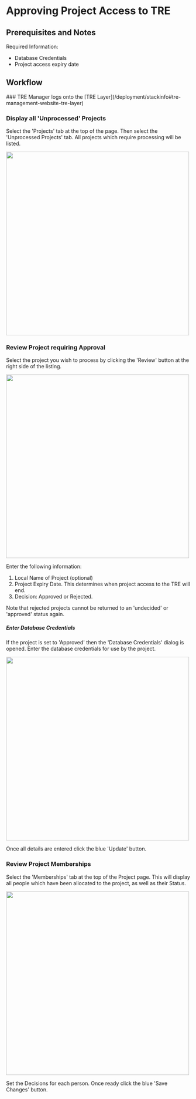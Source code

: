 
# Approving Project Access to TRE

## Prerequisites and Notes

Required Information:
- Database Credentials
- Project access expiry date

## Workflow

<Steps>
### TRE Manager logs onto the [TRE Layer](/deployment/stackinfo#tre-management-website-tre-layer)

### Display all 'Unprocessed' Projects

Select the 'Projects' tab at the top of the page.
Then select the 'Unprocessed Projects' tab.
All projects which require processing will be listed.

<img src="/images/TRE_UnprocessedProjects.png" width="500"></img>

### Review Project requiring Approval

Select the project you wish to process by
clicking the 'Review' button at the right side of the listing.

<img src="/images/TRE_ProjectReview.png" width="500"></img>

Enter the following information:
1. Local Name of Project (optional)
2. Project Expiry Date. This determines when project access to the TRE will end.
3. Decision: Approved or Rejected.

<Callout>
Note that rejected projects cannot be returned
to an 'undecided' or 'approved' status again.
</Callout>

##### Enter Database Credentials

If the project is set to 'Approved' then the 'Database Credentials' dialog is opened.
Enter the database credentials for use by the project.

<img src="/images/TRE_ProjectReview_DatabaseCredentials.png" width="500"></img>

Once all details are entered click the blue 'Update' button.

### Review Project Memberships

Select the 'Memberships' tab at the top of the Project page.
This will display all people which have been allocated to the project,
as well as their Status.

<img src="/images/TRE_ProjectReview_Memberships.png" width="500"></img>

Set the Decisions for each person.
Once ready click the blue 'Save Changes' button.

</Steps>